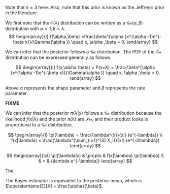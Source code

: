 
<hide>
Note that $n = 3$ here. Also, note that this prior is known as the Jeffrey's prior in the literature.
</hide>

<hide>
We first note that the $\mathcal{E}(\lambda)$ distribution can be written 
as a $\mathcal{Ga}(\alpha, \beta)$ distribution
with $\alpha=1, \beta=\lambda$.
$$
\begin{array}{l}
f(\alpha,\beta) =\frac{\beta^{\alpha }x^{\alpha -1}e^{-\beta x}}{\Gamma(\alpha )} \quad x, \alpha ,\beta > 0.
\end{array}
$$
</hide>

<hide>
We can infer that the posterior follows a $\mathcal{Ga}$ distribution.
The PDF of the $\mathcal{Ga}$ distribution
can be expressed generally as follows.

$$
\begin{array}{l}
f(x;\alpha,\beta) = P(x=X) = \frac{\beta^{\alpha }x^{\alpha -1}e^{-\beta x}}{\Gamma(\alpha )} \quad x, \alpha ,\beta > 0.
\end{array}
$$

Above $\alpha$ represents the shape parameter 
and $\beta$ represents the rate parameter.

</hide>

**FIXME**

We can infer that the posterior $\pi(\lambda|x)$ follows a $\mathcal{Ga}$ distribution
because the likelihood $f(x|\lambda)$ and the prior $\pi(\lambda)$ are $\mathcal{Poi}$, and
their product looks is proportional to a $\mathcal{Ga}$ distribution.

$$
\begin{array}{l}
\pi(\lambda) = \frac{\lambda^{x}}{x!} (e^{-\lambda}) \\
f(x|\lambda) = \frac{\lambda^{\sum_{i=1}^{3} X_i}}{x!} (e^{-3\lambda})
\end{array}
$$

$$
\begin{array}{lcl}
\pi(\lambda|x) & \propto & f(x|\lambda) \pi(\lambda) \\
& = & (\lambda e^{-\lambda})
\end{array}
$$


The

The Bayes estimator is equivalent to the posterior mean, which is
$\operatorname{E}[X] = \frac{\alpha}{\beta}$.
